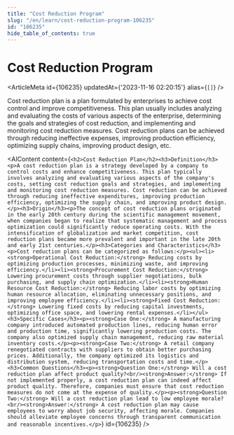 ```yaml
---
title: "Cost Reduction Program"
slug: "/en/learn/cost-reduction-program-106235"
id: "106235"
hide_table_of_contents: true
---
```



# Cost Reduction Program

<ArticleMeta id={106235} updatedAt={'2023-11-16 02:20:15'} alias={`[]`} />
<div className='border-solid border-b border-t-0 my-4 border-[var(--ifm-color-gray-300)]' />

Cost reduction plan is a plan formulated by enterprises to achieve cost control and improve competitiveness. This plan usually includes analyzing and evaluating the costs of various aspects of the enterprise, determining the goals and strategies of cost reduction, and implementing and monitoring cost reduction measures. Cost reduction plans can be achieved through reducing ineffective expenses, improving production efficiency, optimizing supply chains, improving product design, etc.

<AIContent content={`<h2>Cost Reduction Plan</h2><h3>Definition</h3><p>A cost reduction plan is a strategy developed by a company to control costs and enhance competitiveness. This plan typically involves analyzing and evaluating various aspects of the company's costs, setting cost reduction goals and strategies, and implementing and monitoring cost reduction measures. Cost reduction can be achieved through reducing ineffective expenditures, improving production efficiency, optimizing the supply chain, and improving product design.</p><h3>Origin</h3><p>The concept of cost reduction plans originated in the early 20th century during the scientific management movement, when companies began to realize that systematic management and process optimization could significantly reduce operating costs. With the intensification of globalization and market competition, cost reduction plans became more prevalent and important in the late 20th and early 21st centuries.</p><h3>Categories and Characteristics</h3><p>Cost reduction plans can be categorized as follows:</p><ul><li><strong>Operational Cost Reduction:</strong> Reducing costs by optimizing production processes, minimizing waste, and improving efficiency.</li><li><strong>Procurement Cost Reduction:</strong> Lowering procurement costs through supplier negotiations, bulk purchasing, and supply chain optimization.</li><li><strong>Human Resource Cost Reduction:</strong> Reducing labor costs by optimizing human resource allocation, eliminating unnecessary positions, and improving employee efficiency.</li><li><strong>Fixed Cost Reduction:</strong> Lowering fixed costs by reducing capital investments, optimizing office space, and lowering rental expenses.</li></ul><h3>Specific Cases</h3><p><strong>Case One:</strong> A manufacturing company introduced automated production lines, reducing human error and production time, significantly lowering production costs. The company also optimized supply chain management, reducing raw material inventory costs.</p><p><strong>Case Two:</strong> A retail company renegotiated contracts with suppliers to obtain better purchasing prices. Additionally, the company optimized its logistics and distribution system, reducing transportation costs and time.</p><h3>Common Questions</h3><p><strong>Question One:</strong> Will a cost reduction plan affect product quality?<br/><strong>Answer:</strong> If not implemented properly, a cost reduction plan can indeed affect product quality. Therefore, companies must ensure that cost reduction measures do not come at the expense of quality.</p><p><strong>Question Two:</strong> Will a cost reduction plan lead to low employee morale?<br/><strong>Answer:</strong> A cost reduction plan may cause employees to worry about job security, affecting morale. Companies should alleviate employee concerns through transparent communication and reasonable incentives.</p>`} id={106235} />
